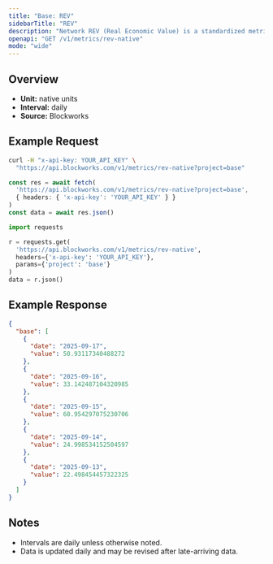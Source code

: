 ```yaml
---
title: "Base: REV"
sidebarTitle: "REV"
description: "Network REV (Real Economic Value) is a standardized metric that tracks blockchain value accrual generated by user activity. REV consists of both in-protocol transaction fees and out-of-protocol tips that users pay for transaction execution, so it measures the monetary demand to transact onchain."
openapi: "GET /v1/metrics/rev-native"
mode: "wide"
---
```


## Overview

- **Unit:** native units
- **Interval:** daily
- **Source:** Blockworks

## Example Request

<CodeGroup>

```bash cURL
curl -H "x-api-key: YOUR_API_KEY" \
  "https://api.blockworks.com/v1/metrics/rev-native?project=base"
```

```typescript TypeScript
const res = await fetch(
  'https://api.blockworks.com/v1/metrics/rev-native?project=base',
  { headers: { 'x-api-key': 'YOUR_API_KEY' } }
)
const data = await res.json()
```

```python Python
import requests

r = requests.get(
  'https://api.blockworks.com/v1/metrics/rev-native',
  headers={'x-api-key': 'YOUR_API_KEY'},
  params={'project': 'base'}
)
data = r.json()
```

</CodeGroup>

## Example Response

```json
{
  "base": [
    {
      "date": "2025-09-17",
      "value": 50.93117340488272
    },
    {
      "date": "2025-09-16",
      "value": 33.142487104320985
    },
    {
      "date": "2025-09-15",
      "value": 60.954297075230706
    },
    {
      "date": "2025-09-14",
      "value": 24.998534152504597
    },
    {
      "date": "2025-09-13",
      "value": 22.498454457322325
    }
  ]
}
```

## Notes
- Intervals are daily unless otherwise noted.
- Data is updated daily and may be revised after late-arriving data.